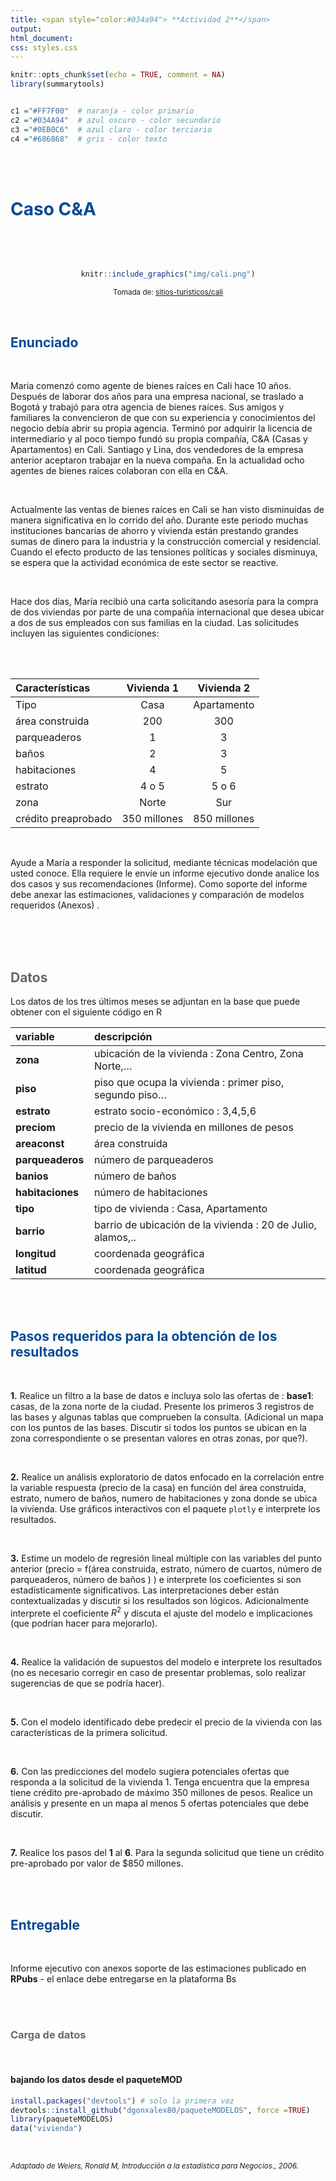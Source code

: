 ```yaml
---
title: <span style="color:#034a94"> **Actividad 2**</span>
output:
html_document:
css: styles.css
---
```


```r
knitr::opts_chunk$set(echo = TRUE, comment = NA)
library(summarytools)


c1 ="#FF7F00"  # naranja - color primario 
c2 ="#034A94"  # azul oscuro - color secundario
c3 ="#0EB0C6"  # azul claro - color terciario
c4 ="#686868"  # gris - color texto
```


<br/><br/>

# <span style="color:#034a94">**Caso C&A**</span>

<br/>

<br/>

<center>
```r
knitr::include_graphics("img/cali.png")
```

<sub>
Tomada de: [sitios-turisticos/cali](https://www.colombia.com/turismo/sitios-turisticos/cali/)
</sub>
</center>

<br/>

## <span style="color:#034a94">**Enunciado**</span>

<br/>

Maria comenzó como agente de bienes raíces en Cali hace 10 años. Después de laborar dos años para una empresa nacional, se traslado a Bogotá y trabajó para otra agencia de bienes raíces. Sus amigos y familiares la convencieron de que con su experiencia y conocimientos del negocio debía abrir su propia agencia. Terminó por adquirir la licencia de intermediario y al poco tiempo fundó su propia compañía, C\&A (Casas y Apartamentos) en Cali. Santiago y Lina, dos vendedores de la empresa anterior aceptaron trabajar en la nueva compaña. En la actualidad ocho agentes de bienes raíces colaboran con ella en C\&A. 

<br/>

Actualmente las ventas de bienes raíces en Cali se han visto disminuidas de manera significativa en lo corrido del año. Durante este periodo muchas instituciones bancarias de ahorro y vivienda están prestando grandes sumas de dinero para la industria y la construcción comercial y residencial. Cuando el efecto producto de las tensiones políticas y sociales disminuya, se espera que la actividad económica de este sector se reactive.

<br/>

Hace dos días, María  recibió una carta solicitando asesoría para la compra de dos viviendas por parte de una compañía internacional que desea ubicar a dos de sus empleados con sus familias en la ciudad. Las solicitudes incluyen las siguientes condiciones: 

<br/><br/>

| Características |  Vivienda 1      | Vivienda 2  |
|:----------------|:----------------:|:-----------:|
|Tipo             |    Casa          | Apartamento |
|área construida  |     200          |      300    |
|parqueaderos     |       1          |        3    |
|baños            |       2          |        3    |
|habitaciones     |       4          |        5    |
|estrato          |   4 o 5           |  5 o 6     |
|zona             |   Norte          | Sur         |
|crédito preaprobado|  350 millones  | 850 millones|

<br/>

Ayude a María  a responder la solicitud, mediante técnicas modelación que usted conoce. Ella requiere le envíe un informe ejecutivo  donde analice los dos casos y sus recomendaciones (Informe). Como soporte del informe debe anexar las estimaciones, validaciones y comparación de modelos requeridos (Anexos) . 

<br/><br/><br/>

<div class="content-box-gray">
## <span style="color:#686868">**Datos**</span>

Los datos de los tres últimos meses se adjuntan en la base que puede obtener con el siguiente código en R

| variable           |  descripción                                               |
|:-------------------|:-----------------------------------------------------------|
| **zona**           | ubicación de la vivienda    : Zona Centro, Zona Norte,...  |      
| **piso**           | piso que ocupa la vivienda : primer piso, segundo piso...  |        
| **estrato**        | estrato socio-económico : 3,4,5,6                           |
| **preciom**        | precio de la vivienda en millones de pesos                 |
| **areaconst**      | área construida                                            |
| **parqueaderos**   | número de parqueaderos                                     |
| **banios**         | número de baños                                             |
| **habitaciones**   | número de habitaciones                                     |
| **tipo**           | tipo de vivienda : Casa, Apartamento                       |
| **barrio**         | barrio de ubicación de la vivienda : 20 de Julio, alamos,..| 
| **longitud**       | coordenada geográfica                                      |
| **latitud**        | coordenada geográfica                                      |

</div>

<br/><br/>

## <span style="color:#034a94">**Pasos requeridos para la obtención de los resultados**</span>

<br/>

**1.** Realice un filtro a la base de datos e incluya solo las ofertas de : **base1**: casas, de la zona norte de la ciudad. 
Presente los primeros 3 registros de las bases y algunas tablas que comprueben la consulta. (Adicional un mapa con los puntos de las bases. Discutir si todos los puntos se ubican en la zona correspondiente o se presentan valores en otras zonas, por que?).

<br/>

**2.** Realice un análisis exploratorio de datos enfocado en la correlación entre la variable respuesta (precio de la casa) en función del área construida, estrato, numero de baños, numero de habitaciones y zona donde se ubica la vivienda. Use gráficos interactivos con el paquete `plotly` e interprete los resultados.

<br/>

**3.** Estime un modelo de regresión lineal múltiple con las variables del punto anterior (precio = f(área construida, estrato, número de cuartos, número de parqueaderos, número de baños ) )  e interprete los coeficientes si son estadísticamente significativos. Las interpretaciones deber están contextualizadas y discutir si los resultados son lógicos. Adicionalmente interprete el coeficiente $R^2$ y discuta el ajuste del modelo e implicaciones (que podrían hacer para mejorarlo).

<br/>

**4.** Realice la validación de supuestos del modelo e interprete los resultados (no es necesario corregir en caso de presentar problemas, solo realizar sugerencias de que se podría hacer).


<br/>

**5.** Con el modelo identificado debe predecir el precio de la vivienda con las características de la primera solicitud. 

<br/>

**6.** Con las predicciones del modelo sugiera potenciales ofertas que responda a la solicitud de la vivienda 1. Tenga encuentra que la empresa tiene crédito pre-aprobado de máximo 350 millones de pesos. Realice un análisis y presente en un mapa al menos 5 ofertas potenciales que debe discutir.

<br/>

**7.** Realice los pasos del **1** al **6**. Para la segunda solicitud que tiene un crédito pre-aprobado por valor de $850 millones. 


<br/><br/>

## <span style="color:#034a94">**Entregable**</span>

<br/>

Informe ejecutivo con anexos soporte de las estimaciones  publicado en **RPubs** - el enlace debe entregarse en la plataforma Bs 

<br/><br/>

<div class="content-box-gray">
### <span style="color:#686868">**Carga de datos** </span>

<br/>

#### **bajando los datos desde el paqueteMOD**

```r
install.packages("devtools") # solo la primera vez
devtools::install_github("dgonxalex80/paqueteMODELOS", force =TRUE)
library(paqueteMODELOS)
data("vivienda")
```

</div>

<br/>

<sub>
*Adaptado de Weiers, Ronald M, Introducción a la estadística para Negocios., 2006.*
</sub>

